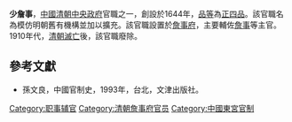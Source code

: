 '''少詹事'''，[[中國|中國]][[清朝|清朝]][[中央政府|中央政府]]官職之一，創設於1644年，[[品等|品等]]為[[正四品|正四品]]。該官職名為模仿明朝舊有機構並加以擴充。該官職設置於[[詹事府|詹事府]]，主要輔佐[[詹事|詹事]]等主官。1910年代，[[清朝滅亡|清朝滅亡]]後，該官職廢除。

==參考文獻==
*孫文良，中國官制史，1993年，台北，文津出版社。

{{Government-official-hist-stub}}
[[Category:职事辅官|Category:职事辅官]]
[[Category:清朝詹事府官员|Category:清朝詹事府官员]]
[[Category:中國東宮官制|Category:中國東宮官制]]